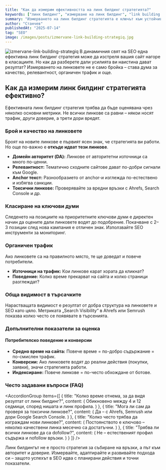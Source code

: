 ```yaml
---
title: "Как да измерим ефективността на линк билдинг стратегията?"
keywords: ["линк билдинг", "измерване на линк билдинг", "link building стратегия", "SEO линкове", "оценка на линкове", "domain authority"]
summary: "Измерването на линк билдинг стратегията е ключът към устойчив SEO растеж. Вижте кои показатели са най-важни и как да ги следите ефективно."
author: "Станчев"
publishedAt: "2025-07-14"
tag: "SEO"
image: /images/posts/izmervane-link-building-strategiq.jpg
---
```

![izmervane-link-building-strategiq](/images/posts/izmervane-link-building-strategiq.jpg)
В динамичния свят на SEO една ефективна линк билдинг стратегия може да изстреля вашия сайт нагоре в класациите. Но как да разберете дали усилията ви наистина дават резултат? Измерването на линковете не е само бройка – става дума за качество, релевантност, органичен трафик и още.

<Feedback
  title="Важно"
  description="Не броят на линковете, а тяхното качество определя успеха в дългосрочен план."
/>

<h2 id="kak-da-izmerim-link-building">Как да измерим линк билдинг стратегията ефективно?</h2>

Ефективната линк билдинг стратегия трябва да бъде оценявана чрез няколко основни метрики. Не всички линкове са равни – някои носят трафик, други доверие, а трети дори вредят.

<h3 id="kriterii-linkove">Брой и качество на линковете</h3>

Броят на новите линкове е първият ясен знак, че стратегията ви работи. Но още по-важно е <strong>откъде идват тези линкове</strong>.

- <strong>Домейн авторитет (DA):</strong> Линкове от авторитетни източници са много по-ценни.
- <strong>Релевантност:</strong> Тематично сходните сайтове дават по-добри сигнали към Google.
- <strong>Anchor текст:</strong> Разнообразието от anchor-и изглежда по-естествено и избягва санкции.
- <strong>Токсични линкове:</strong> Проверявайте за вредни връзки с Ahrefs, Search Console и др.

<h3 id="klyuchovi-dumi">Класиране на ключови думи</h3>

Следенето на позициите на приоритетните ключови думи е директен начин да оцените дали линковете водят до подобрение. Покачване с 2–3 позиции след нова кампания е отличен знак. Използвайте SEO инструменти за мониторинг.

<h3 id="trafik">Органичен трафик</h3>

Ако линковете са на правилното място, те ще доведат и повече потребители.

- <strong>Източници на трафик:</strong> Кои линкове карат хората да кликнат?
- <strong>Поведение:</strong> Колко време прекарват на сайта и колко страници разглеждат?

<h3 id="vidimost">Обща видимост в търсачките</h3>

Нарастващата видимост е резултат от добра структура на линковете и SEO като цяло. Метриката „Search Visibility“ в Ahrefs или Semrush показва колко често се появявате в търсенията.

<Feedback
  title="Съвет"
  description="Не пренебрегвайте дори по-слаби линкове – понякога те водят висококонвертиращ трафик."
/>

<h3 id="drugite-pokazateli">Допълнителни показатели за оценка</h3>

<h4 id="povedenie-i-konversii">Потребителско поведение и конверсии</h4>

- <strong>Средно време на сайта:</strong> Повече време = по-добро съдържание = по-смислен трафик.
- <strong>Конверсии:</strong> Ако линковете водят до реални действия (покупки, заявки), значи стратегията работи.
- <strong>Индексиране:</strong> Повече линкове = по-често обхождане от ботове.

<h3 id="faq">Често задавани въпроси (FAQ)</h3>

<AccordionGroup
  items={[
    {
      title: "Колко време отнема, за да видя резултат от линк билдинг?",
      content: (
        <Text onBackground="neutral-weak">
          Обикновено между 4 и 12 седмици, според нишата и линк профила.
        </Text>
      )
    },
    {
      title: "Мога ли сам да проверя за токсични линкове?",
      content: (
        <Text onBackground="neutral-weak">
          Да – с Ahrefs, Semrush или дори Google Search Console.
        </Text>
      )
    },
    {
      title: "Колко често трябва да изграждам нови линкове?",
      content: (
        <Text onBackground="neutral-weak">
          Постоянството е ключово – няколко качествени линка месечно са достатъчни.
        </Text>
      )
    },
    {
      title: "Трябва ли всички линкове да са dofollow?",
      content: (
        <Text onBackground="neutral-weak">
          Не – естественият профил съдържа и nofollow връзки.
        </Text>
      )
    }
  ]}
/>

<p>
Линк билдингът не е просто стратегия за събиране на връзки, а път към авторитет и доверие. Измервайте, адаптирайте и развивайте подхода си – защото успехът в SEO идва с планирани действия и точни показатели.
</p>
